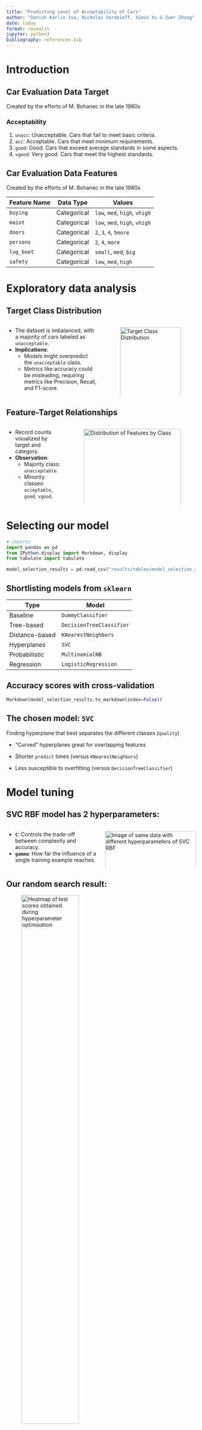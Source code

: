 ```yaml
---
title: "Predicting Level of Acceptability of Cars"
author: "Danish Karlin Isa, Nicholas Varabioff, Ximin Xu & Zuer Zhong"
date: today
format: revealjs
jupyter: python3
bibliography: references.bib
---
```


# Introduction

## Car Evaluation Data Target

Created by the efforts of M. Bohanec in the late 1980s

### Acceptability

1. `unacc`: Unacceptable. Cars that fail to meet basic criteria.
2. `acc`: Acceptable. Cars that meet minimum requirements.
3. `good`: Good. Cars that exceed average standards in some aspects.
4. `vgood`: Very good. Cars that meet the highest standards.

## Car Evaluation Data Features

Created by the efforts of M. Bohanec in the late 1980s

| Feature Name | Data Type | Values |
| ------------ | --------- | ------ |
| `buying` | Categorical | `low`, `med`, `high`, `vhigh` |
| `maint` | Categorical | `low`, `med`, `high`, `vhigh` |
| `doors` | Categorical | `2`, `3`, `4`, `5more` |
| `persons` | Categorical | `2`, `4`, `more` |
| `lug_boot` | Categorical | `small`, `med`, `big` |
| `safety` | Categorical | `low`, `med`, `high` |

# Exploratory data analysis

## Target Class Distribution

::: {.columns}

:::: {.column width="50%"}
- The dataset is imbalanced, with a majority of cars labeled as `unacceptable`.
- **Implications**:
  - Models might overpredict the `unacceptable` class.
  - Metrics like accuracy could be misleading, requiring metrics like Precision, Recall, and F1-score.
::::

:::: {.column width="50%"}
![Target Class Distribution](results/figures/target_distribution_raw.png){width=100%}
::::
:::

## Feature-Target Relationships

::: {.columns}

::: {.column width="30%"}
- Record counts visualized by target and category.
- **Observation**:
  - Majority class: `unacceptable`.
  - Minority classes: `acceptable`, `good`, `vgood`.
:::

::: {.column width="70%"}
![Distribution of Features by Class](results/figures/feature_counts_by_class.png){width=100%}
:::

:::
# Selecting our model

```python
# imports
import pandas as pd
from IPython.display import Markdown, display
from tabulate import tabulate

model_selection_results = pd.read_csv("results/tables/model_selection_results.csv").round(3)
```

## Shortlisting models from `sklearn`

| Type | Model |
| ---- | ----- |
| Baseline | `DummyClassifier` |
| Tree-based |  `DecisionTreeClassifier` |
| Distance-based | `KNearestNeighbors` |
| Hyperplanes | `SVC` |
| Probabilistic | `MultinomialNB` |
| Regression | `LogisticRegression` |

## Accuracy scores with cross-validation {.smaller}

```python
Markdown(model_selection_results.to_markdown(index=False))
```

## The chosen model: `SVC`

Finding hyperplane that best separates the different classes (`quality`)

* "Curved" hyperplanes great for overlapping features

* Shorter `predict` times (versus `KNearestNeighbors`)

* Less susceptible to overfitting (versus `DecisionTreeClassifier`)

# Model tuning

## SVC RBF model has 2 hyperparameters:

::: {.columns}

::: {.column width="50%"}
- **`C`**: Controls the trade-off between complexity and accuracy.
- **`gamma`**: How far the influence of a single training example reaches.
:::

::: {.column width="50%"}
![Image of same data with different hyperparameters of SVC RBF](img/hyperpara.png){width=100%}[@scikit-learn]
:::

:::

## Our random search result: 
![Heatmap of test scores obtained during hyperparameter optimisation](./results/figures/car_hyperparameter.png){width=60%}
```python
import pickle
test_scores_df = pd.read_csv("./results/tables/test_scores.csv").round(2)
classification_report = pd.read_csv("./results/tables/classification_report.csv").round(3)
with open('./results/models/car_analysis.pickle', 'rb') as f:
    car_eva = pickle.load(f)
model_selection_results = pd.read_csv("./results/tables/model_selection_results.csv").round(3)

print()
```

`C` and `gamma` are `{python} car_eva.best_params_['svc__C']` and `{python} car_eva.best_params_['svc__gamma']`

## Fit the model and result

```python
#| tbl-cap: Classification report of the model

Markdown(classification_report.to_markdown(index=False))
```

## Conclusion

- **Best Model**: SVM RBF achieved a test accuracy of **95.2%** and an **F1 score of 0.99**, showing strong performance even with class imbalance.
- **Key Insight**: Slight recall issue for class “good” (0.857) suggests room for improvement.
- **Future Work**: Incorporate numeric features (e.g., fuel efficiency) and additional data to enhance predictions.
- **Impact**: The model provides a practical tool to support informed car purchasing decisions.

## Reference
